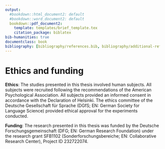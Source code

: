 ```yaml
---
output:
  #bookdown::html_document2: default
  #bookdown::word_document2: default
  bookdown::pdf_document2:
    template: templates/brief_template.tex
    citation_package: biblatex
bib-humanities: true
documentclass: book
bibliography: [bibliography/references.bib, bibliography/additional-references.bib]
---
```

<!-- ```{block type='savequote', include=knitr::is_latex_output(), quote_author='(ref:fischer-quote)'} -->
<!-- A conclusion is the place where you got tired of thining. -->

<!-- ``` -->
<!-- (ref:fischer-quote) --- Martin H. Fischer [@Darwin1859] -->

<!-- # Citations, cross-references, and collaboration {#cites-and-refs}  -->
<!-- \chaptermark{Citations and cross-refs} -->

# Ethics and funding

\noindent 

**Ethics**: The studies presented in this thesis involved human subjects.
All subjects were recruited following the recommendations of the American Psychological Association.
All subjects provided an informed consent in accordance with the Declaration of Helsinki.
The ethics committee of the Deutsche Gesellschaft für Sprache (DGfS; EN: German Society for Language Science) provided ethical approval for the experiments conducted.

**Funding**: The research presented in this thesis was funded by the Deutsche Forschungsgemeinschaft (DFG; EN: German Research Foundation) under the research grant SFB1102 (Sonderforschungsbereiche; EN: Collaborative Research Center), Project ID 232722074.
